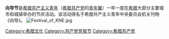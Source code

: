 '''向导节'''是[[希腊共产主义青年|希腊共产主义青年]]（[[希腊共产党|希腊共产党]]的[[青年翼|青年翼]]）一年一度在[[希腊|希腊]]大部分主要城市和城镇举办的节庆活动。该活动得名于希腊共产主义青年中央委员会机关刊物《向导》。
[[File:Festival_of_KNE.jpg|thumb]]

[[Category:希腊文化|Category:希腊文化]]
[[Category:共产党党报节|Category:共产党党报节]]
[[Category:希腊共产党|Category:希腊共产党]]